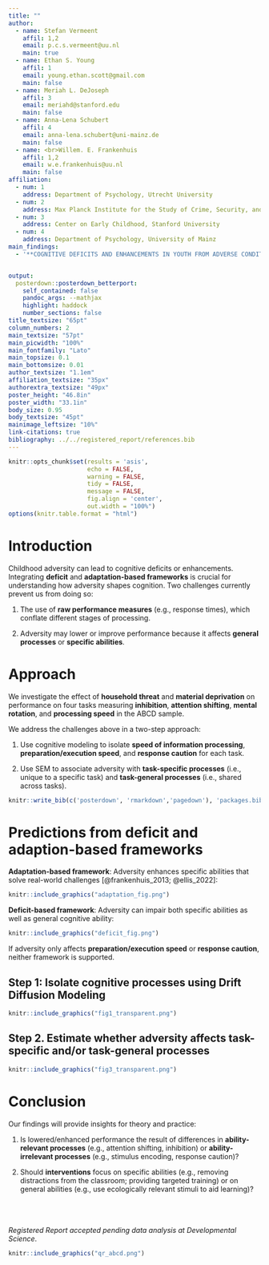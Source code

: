 ```yaml
---
title: ""
author:
  - name: Stefan Vermeent
    affil: 1,2
    email: p.c.s.vermeent@uu.nl
    main: true
  - name: Ethan S. Young
    affil: 1
    email: young.ethan.scott@gmail.com
    main: false
  - name: Meriah L. DeJoseph
    affil: 3
    email: meriahd@stanford.edu
    main: false
  - name: Anna-Lena Schubert
    affil: 4
    email: anna-lena.schubert@uni-mainz.de
    main: false
  - name: <br>Willem. E. Frankenhuis
    affil: 1,2
    email: w.e.frankenhuis@uu.nl
    main: false
affiliation:
  - num: 1
    address: Department of Psychology, Utrecht University
  - num: 2
    address: Max Planck Institute for the Study of Crime, Security, and Law
  - num: 3
    address: Center on Early Childhood, Stanford University
  - num: 4
    address: Department of Psychology, University of Mainz
main_findings:
  - '**COGNITIVE DEFICITS AND ENHANCEMENTS IN YOUTH FROM ADVERSE CONDITIONS:<br>*AN INTEGRATIVE ASSESSMENT USING DRIFT DIFFUSION MODELING IN THE<br>ABCD STUDY***'


output: 
  posterdown::posterdown_betterport:
    self_contained: false
    pandoc_args: --mathjax
    highlight: haddock
    number_sections: false
title_textsize: "65pt"
column_numbers: 2
main_textsize: "57pt"
main_picwidth: "100%"
main_fontfamily: "Lato"
main_topsize: 0.1
main_bottomsize: 0.01
author_textsize: "1.1em"
affiliation_textsize: "35px"
authorextra_textsize: "49px"
poster_height: "46.8in"
poster_width: "33.1in"
body_size: 0.95
body_textsize: "45pt"
mainimage_leftsize: "10%"
link-citations: true
bibliography: ../../registered_report/references.bib
---
```


```r
knitr::opts_chunk$set(results = 'asis',
                      echo = FALSE,
                      warning = FALSE,
                      tidy = FALSE,
                      message = FALSE,
                      fig.align = 'center',
                      out.width = "100%")
options(knitr.table.format = "html") 
```


# Introduction

Childhood adversity can lead to cognitive deficits or enhancements. 
Integrating **deficit** and **adaptation-based frameworks** is crucial for understanding how adversity shapes cognition.
Two challenges currently prevent us from doing so:

1. The use of **raw performance measures** (e.g., response times), which conflate different stages of processing.

2. Adversity may lower or improve performance because it affects **general processes** or **specific abilities**.

# Approach

We investigate the effect of **household threat** and **material deprivation** on performance on four tasks measuring **inhibition**, **attention shifting**, **mental rotation**, and **processing speed** in the ABCD sample.

We address the challenges above in a two-step approach:

1. Use cognitive modeling to isolate **speed of information processing**, **preparation/execution speed**, and **response caution** for each task.

2. Use SEM to associate adversity with **task-specific processes** (i.e., unique to a specific task) and **task-general processes** (i.e., shared across tasks).

```r
knitr::write_bib(c('posterdown', 'rmarkdown','pagedown'), 'packages.bib')
```

# Predictions from deficit and adaption-based frameworks

**Adaptation-based framework**: Adversity enhances specific abilities that solve real-world challenges [@frankenhuis_2013; @ellis_2022]:

```r
knitr::include_graphics("adaptation_fig.png")
```

**Deficit-based framework**: Adversity can impair both specific abilities as well as general cognitive ability:

```r
knitr::include_graphics("deficit_fig.png")
```

If adversity only affects **preparation/execution speed** or **response caution**, neither framework is supported.


## Step 1: Isolate cognitive processes using **Drift Diffusion Modeling**

```r
knitr::include_graphics("fig1_transparent.png")
```

## Step 2. Estimate whether adversity affects **task-specific** and/or **task-general** processes

```r
knitr::include_graphics("fig3_transparent.png")
```

# Conclusion

Our findings will provide insights for theory and practice:

1. Is lowered/enhanced performance the result of differences in **ability-relevant processes** (e.g., attention shifting, inhibition) or **ability-irrelevant processes** (e.g., stimulus encoding, response caution)?

2. Should **interventions** focus on specific abilities (e.g., removing distractions from the classroom; providing targeted training) or on general abilities (e.g., use ecologically relevant stimuli to aid learning)?




<br><br><br>
*Registered Report accepted pending data analysis at Developmental Science*. 

```r
knitr::include_graphics("qr_abcd.png")
```

<br>